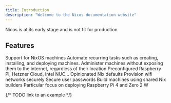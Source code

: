 ```yaml
---
title: Introduction
description: "Welcome to the Nicos documentation website"
---
```


<Warning>Nicos is at its early stage and is not fit for production</Warning>

## Features

<CardGroup cols={2}>
  <Card title="NixOS" icon="linux" href="/configuration/nixos">
    Support for NixOS machines
  </Card>
  <Card title="Command-line interface" icon="terminal" href="/reference/cli">
    Automate recurring tasks such as creating, installing, and deploying machines.
  </Card>
  <Card
    title="Wireguard VPN"
    icon="network-wired"
    href="/configuration/vpn"
  >
    Administer machines without exposing them to the internet, regardless
    of their location
  </Card>
  <Card title="Hardware" icon="microchip" href="/configuration/hardware">
    Preconfigured Raspberry Pi, Hetzner Cloud, Intel NUC...
  </Card>
  <Card title="Nix modules" icon="gears" href="/options">
    Opinionated Nix defaults
  </Card>
  <Card title="Wireless" icon="wifi" href="/configuration/wifi">
    Provision wifi networks securely
  </Card>
  <Card title="Users" icon="users" href="/configuration/users">
    Secure user passwords
  </Card>
  <Card
    title="Shared Nix builders"
    icon="trowel-bricks"
    href="/configuration/builders"
  >
    Build machines using shared Nix builders
  </Card>
  <Card title="Raspberry Pi" icon="raspberry-pi" href="/guides/raspberry-pi">
    Particular focus on deploying Raspberry Pi 4 and Zero 2 W
  </Card>

</CardGroup>

{/* TODO link to an example */}
